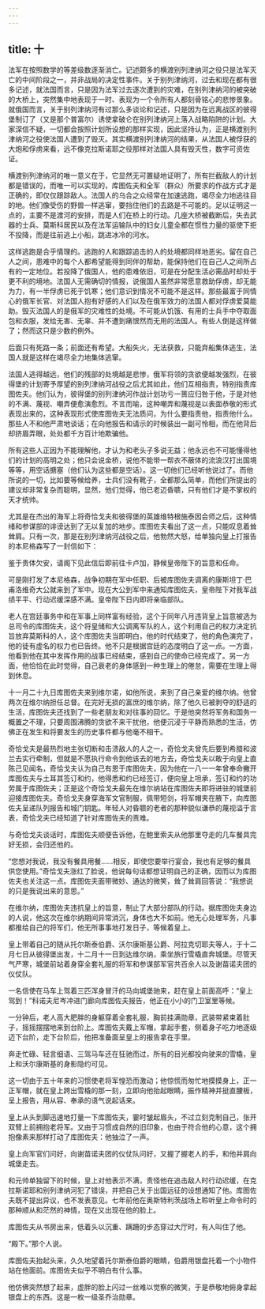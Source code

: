 ```yaml
---
---
---
```

title: 十
---



法军在按照数学的等差级数逐渐消亡。记述颇多的横渡别列津纳河之役只是法军灭亡的中间阶段之一，并非战局的决定性事件。关于别列津纳河，过去和现在都有很多记述，就法国而言，只是因为法军过去逐次遭到的灾难，在别列津纳河的被突破的大桥上，突然集中地表现于一时、表现为一个令所有人都刻骨铭心的悲惨景象。就俄国而言，关于别列津纳河有过那么多谈论和记述，只是因为在远离战区的彼得堡制订了（又是那个普富尔）诱使拿破仑在别列津纳河上落入战略陷阱的计划。大家深信不疑，一切都会按照计划所设想的那样实现，因此坚持认为，正是横渡别列津纳河之役使法国人遭到了毁灭。其实横渡别列津纳河的结果，从法国人被俘获的大炮和俘虏来看，远不像克拉斯诺耶之役那样对法国人具有毁灭性，数字可资佐证。

横渡别列津纳河的唯一意义在于，它显然无可置疑地证明了，所有拦截敌人的计划都是错误的，而唯一可以实现的，库图佐夫和全军（群众）所要求的作战方式才是正确的，即仅仅跟踪敌人。法国人的乌合之众经常在加速逃跑，竭尽全力地逃往目的地。他们像受伤的野兽一样逃窜，要挡住他们的去路是不可能的。足以证明这一点的，主要不是渡河的安排，而是人们在桥上的行动。几座大桥被截断后，失去武器的士兵、莫斯科居民以及在法军运输队中的妇女儿童全都在惯性力量的驱使下拒不投降，而是往前逃上小船，跳进冰冷的河水。

这样逃跑是合乎情理的。逃跑的人和跟踪追击的人的处境都同样地恶劣。留在自己人之间，患难中的每个人都希望能得到同伴的帮助，能保持他们在自己人之间所占有的一定地位。若投降了俄国人，他的患难依旧，可是在分配生活必需品时却处于更不利的境地。法国人无需确切的情报，说俄国人虽然非常愿意救助俘虏，却无能为力，有一半俘虏已死于饥寒；他们意识到情况不可能不是这样。那些最富于同情心的俄军长官、对法国人抱有好感的人们以及在俄军效力的法国人都对俘虏爱莫能助。毁灭法国人的是俄军的灾难性的处境。不可能从饥饿、有用的士兵手中夺取面包和衣服，发给无害、无辜、并不遭到痛恨然而无用的法国人。有些人倒是这样做了；然而这只是少数的例外。

后面只有死路一条；前面还有希望。大船失火，无法获救，只能弃船集体逃生，法国人就是这样在竭尽全力地集体逃窜。

法国人逃得越远，他们的残部的处境越是悲惨，俄军将领的贪欲便越发强烈，在彼得堡的计划寄予厚望的别列津纳河战役之后尤其如此，他们互相指责，特别指责库图佐夫。他们认为，彼得堡的别列津纳河作战计划功亏一篑应归咎于他，于是对他的不满、蔑视、嘲弄便愈演愈烈。不言而喻，这种嘲弄和蔑视是以表面恭敬的形式表现出来的，这种表现形式使库图佐夫无法质问，为什么要指责他，指责他什么。那些人不和他严肃地谈话；在向他报告和请示的时候装出一副可怜相，而在他背后却挤眉弄眼，处处都千方百计地欺骗他。

所有这些人正因为不能理解他，才认为和老头子多说无益；他永远也不可能懂得他们的计划的高明之处；他只会说金桥，说他不能带一帮衣不蔽体的流浪汉打出国境等等，用空话搪塞（他们认为这些都是空话）。这一切他们已经听他说过了。而他所说的一切，比如要等候给养，士兵们没有靴子，全都那么简单，而他们所提出的建议却非常复杂而聪明，显然，他们觉得，他已老迈昏聩，只有他们才是不掌权的天才统帅。

尤其是在杰出的海军上将奇恰戈夫和彼得堡的英雄维特根施泰因会师之后，这种情绪和参谋部的诽谤达到了无以复加的地步。库图佐夫看出了这一点，只能叹息着耸耸肩。只有一次，那是在别列津纳河战役之后，他勃然大怒，给单独向皇上打报告的本尼格森写了一封信如下：

鉴于贵体欠安，请阁下见此信后即前往卡卢加，静候皇帝陛下的旨意和任命。

可是刚打发了本尼格森，战争初期在军中任职、后被库图佐夫调离的康斯坦丁·巴甫洛维奇大公就来到了军中。现在大公到军中来通知库图佐夫，皇帝陛下对我军战绩平平、行动迟缓深感不满。皇帝陛下日内即将亲临部队。

老人在宫廷事务中和在军事上同样富有经验，这个于同年八月违背皇上旨意被选为总司令的库图佐夫，这个将皇储和大公调离军队的人，这个利用自己的权力决定抗旨放弃莫斯科的人，这个库图佐夫当即明白，他的时代结束了，他的角色演完了，他的徒有虚名的权力也已告终。他不只是根据宫廷的态度明白了这一点。一方面，他看到他在其中发挥作用的战事已经结束，感到自己的使命已经完成了。另一方面，他恰恰在此时觉得，自己衰老的身体感到一种生理上的倦怠，需要在生理上得到休息。

十一月二十九日库图佐夫来到维尔诺，如他所说，来到了自己亲爱的维尔纳。他曾两次在维尔纳担任总督。在完好无损的富庶的维尔纳，除了他久已被剥夺的舒适的生活，库图佐夫还找到了一些老朋友和对往事的回忆。于是他突然将军务和国务一概置之不理，只要周围沸腾的贪欲不来干扰他，他便沉浸于平静而熟悉的生活，仿佛正在发生和将要发生的历史事件都与他毫不相干。

奇恰戈夫是最热烈地主张切断和击溃敌人的人之一，奇恰戈夫曾先后要到希腊和波兰去实行牵制，但就是不愿执行命令到他该去的地方去，奇恰戈夫以敢于向皇上直陈己见闻名，奇恰戈夫认为自己有恩于库图佐夫，因为他在一八一一年曾奉命撇开库图佐夫与土耳其签订和约，他得悉和约已经签订，便向皇上坦承，签订和约的功劳属于库图佐夫；正是这个奇恰戈夫最先在维尔纳站在库图佐夫即将进驻的城堡前迎接库图佐夫。奇恰戈夫身穿海军文官制服，佩带短剑，将军帽夹在腋下，向库图佐夫呈递队列报告和城门钥匙。年轻人对昏聩的老者的那种貌似谦恭的蔑视溢于言表，奇恰戈夫已经知道了针对库图佐夫的责难。

与奇恰戈夫谈话时，库图佐夫顺便告诉他，在鲍里索夫从他那里夺走的几车餐具完好无损，会归还他的。

“您想对我说，我没有餐具用餐……相反，即使您要举行宴会，我也有足够的餐具供您使用。”奇恰戈夫涨红了脸说，他说每句话都想证明自己的正确，因而以为库图佐夫也关注这一点。库图佐夫面带微妙、通达的微笑，耸了耸肩回答说：“我想说的只是我说出来的意思。”

在维尔纳，库图佐夫违抗皇上的旨意，制止了大部分部队的行动。据库图佐夫身边的人说，他这次在维尔纳期间异常消沉，身体也大不如前。他无心处理军务，凡事都推给自己的将军们，他无所事事地打发日子，等候着皇上。

皇上带着自己的随从托尔斯泰伯爵、沃尔康斯基公爵、阿拉克切耶夫等人，于十二月七日从彼得堡出发，十二月十一日到达维尔纳，乘坐旅行雪橇直奔城堡。尽管天气严寒，城堡前站着身穿全套礼服的将军和参谋部军官共百余人以及谢苗诺夫团的仪仗队。

一名信使在马车上驾着三匹浑身冒汗的马向城堡驰来，赶在皇上前面高呼：“皇上驾到！”科诺夫尼岑冲进门廊向库图佐夫报告，他正在小小的门卫室里等候。

一分钟后，老人高大肥胖的身躯穿着全套礼服，胸前挂满勋章，武装带紧束着肚子，摇摇摆摆地来到台阶上。库图佐夫戴上军帽，拿起手套，侧着身子吃力地逐级迈下台阶，走下台阶后，他把准备面呈皇上的报告拿在手里。

奔走忙碌、轻言细语、三驾马车还在狂驰而过，所有的目光都投向驶来的雪橇，皇上和沃尔康斯基的身影隐约可见。

这一切由于五十年来的习惯使老将军惶恐而激动；他惊慌而匆忙地摸摸身上，正一正军帽，就在皇上跨出雪橇的那一刻，立即向他抬起眼睛，振作精神并挺直腰板，呈上报告，用从容、奉承的语气说起话来。

皇上从头到脚迅速地打量一下库图佐夫，霎时皱起眉头，不过立刻克制自己，张开双臂上前拥抱老将军。又由于习惯成自然的旧印象，也由于符合他的心意，这个拥抱像素来那样打动了库图佐夫：他抽泣了一声。

皇上向军官们问好，向谢苗诺夫团的仪仗队问好，又握了握老人的手，和他并肩向城堡走去。

和元帅单独留下的时候，皇上对他表示不满，责怪他在追击敌人时行动迟缓，在克拉斯诺耶和别列津纳河犯了错误，并把自己关于出国远征的设想通知了他。库图佐夫既不提出异议，也不发表意见。七年前他在奥斯特利茨战场上聆听皇上命令时的那种顺从和茫然的神情，现在又出现在他的脸上。

库图佐夫从书房出来，低着头以沉重、蹒跚的步态穿过大厅时，有人叫住了他。

“殿下。”那个人说。

库图佐夫抬起头来，久久地望着托尔斯泰伯爵的眼睛，伯爵用银盘托着一个小物件站在他面前。库图佐夫似乎不明白有什么事。

他仿佛突然想了起来，虚胖的脸上闪过一丝难以觉察的微笑，于是恭敬地俯身拿起银盘上的东西。这是一枚一级圣乔治勋章。